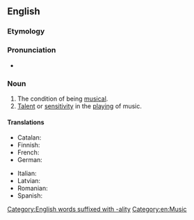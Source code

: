 ==English==

===Etymology===
{{suffix|en|musical|ity}}

===Pronunciation===
* {{IPA|en|/ˌmju.zɪ.ˈkæ.lɪ.ti/}}

===Noun===
{{en-noun|~}}

# The condition of being [[musical]].
# [[talent|Talent]] or [[sensitivity]] in the [[playing]] of music.

====Translations====
{{trans-top|condition of being musical}}
* Catalan: {{t+|ca|musicalitat|f}}
* Finnish: {{t+|fi|musikaalisuus}}
* French: {{t+|fr|musicalité|f}}
* German: {{t|de|Musicalität}}
{{trans-mid}}
* Italian: {{t|it|musicalità|f}}
* Latvian: {{t|lv|muzikalitāte}}
* Romanian: {{t+|ro|muzicalitate|f}}
* Spanish: {{t+|es|musicalidad|f}}
{{trans-bottom}}

[[Category:English words suffixed with -ality]]
[[Category:en:Music]]